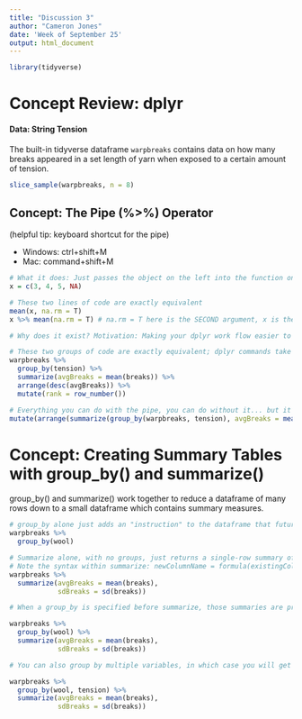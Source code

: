 ---
title: "Discussion 3"
author: "Cameron Jones"
date: 'Week of September 25'
output: html_document
---

```{r, echo = FALSE, message = FALSE, warning = FALSE}
library(tidyverse)
```

# Concept Review: dplyr

#### Data: String Tension

The built-in tidyverse dataframe ```warpbreaks``` contains data on how many breaks appeared in a set length of yarn when exposed to a certain amount of tension.

```{r}
slice_sample(warpbreaks, n = 8)
```

## Concept: The Pipe (%>%) Operator

(helpful tip: keyboard shortcut for the pipe)

* Windows: ctrl+shift+M
* Mac: command+shift+M

```{r}
# What it does: Just passes the object on the left into the function on the "right" as the first argument
x = c(3, 4, 5, NA)

# These two lines of code are exactly equivalent
mean(x, na.rm = T)
x %>% mean(na.rm = T) # na.rm = T here is the SECOND argument, x is the first.
```

```{r}
# Why does it exist? Motivation: Making your dplyr work flow easier to read and produce!

# These two groups of code are exactly equivalent; dplyr commands take a dataframe in as the first argument and spit a dataframe out, so they can be connected with the pipe
warpbreaks %>% 
  group_by(tension) %>% 
  summarize(avgBreaks = mean(breaks)) %>% 
  arrange(desc(avgBreaks)) %>% 
  mutate(rank = row_number())

# Everything you can do with the pipe, you can do without it... but it's ugly and difficult to write
mutate(arrange(summarize(group_by(warpbreaks, tension), avgBreaks = mean(breaks)), desc(avgBreaks)), rank = row_number())
```

# Concept: Creating Summary Tables with group_by() and summarize()

group_by() and summarize() work together to reduce a dataframe of many rows down to a small dataframe which contains summary measures.

```{r, message = FALSE}
# group_by alone just adds an "instruction" to the dataframe that future mutates, summarizes, slices, etc. should use these groups, does not edit the dataframe at all. Notice that Groups: wool [2] has been added to the below output.
warpbreaks %>% 
  group_by(wool)

# Summarize alone, with no groups, just returns a single-row summary of the entire dataframe
# Note the syntax within summarize: newColumnName = formula(existingColumns), newColumn2 = formula(existingColumns)
warpbreaks %>% 
  summarize(avgBreaks = mean(breaks),
            sdBreaks = sd(breaks)) 

# When a group_by is specified before summarize, those summaries are provided within each group, defined by the categorical variable(s) you grouped by

warpbreaks %>% 
  group_by(wool) %>% 
  summarize(avgBreaks = mean(breaks),
            sdBreaks = sd(breaks)) 

# You can also group by multiple variables, in which case you will get one row for every unique combination of those two variables that appears

warpbreaks %>% 
  group_by(wool, tension) %>% 
  summarize(avgBreaks = mean(breaks),
            sdBreaks = sd(breaks)) 
```

